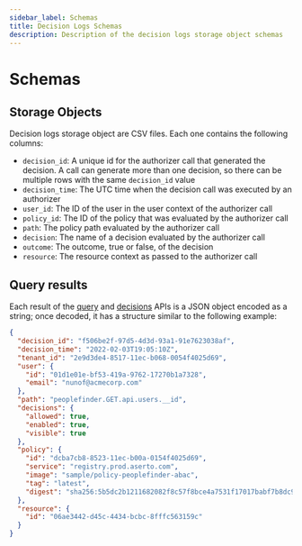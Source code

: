 ```yaml
---
sidebar_label: Schemas
title: Decision Logs Schemas
description: Description of the decision logs storage object schemas
---
```


# Schemas

## Storage Objects

Decision logs storage object are CSV files. Each one contains the following columns:

- `decision_id`: A unique id for the authorizer call that generated the decision. A call can generate more than one
  decision, so there can be multiple rows with the same `decision_id` value
- `decision_time`: The UTC time when the decision call was executed by an authorizer
- `user_id`: The ID of the user in the user context of the authorizer call
- `policy_id`: The ID of the policy that was evaluated by the authorizer call
- `path`: The policy path evaluated by the authorizer call
- `decision`: The name of a decision evaluated by the authorizer call
- `outcome`: The outcome, true or false, of the decision
- `resource`: The resource context as passed to the authorizer call

## Query results

Each result of the [query](/docs/decision-logs-guide/query) and [decisions](/docs/decision-logs-guide/decisions) APIs is
a JSON object encoded as a string; once decoded, it has a structure similar to the following example:

```json
{
  "decision_id": "f506be2f-97d5-4d3d-93a1-91e7623038af",
  "decision_time": "2022-02-03T19:05:10Z",
  "tenant_id": "2e9d3de4-8517-11ec-b068-0054f4025d69",
  "user": {
    "id": "01d1e01e-bf53-419a-9762-17270b1a7328",
    "email": "nunof@acmecorp.com"
  },
  "path": "peoplefinder.GET.api.users.__id",
  "decisions": {
    "allowed": true,
    "enabled": true,
    "visible": true
  },
  "policy": {
    "id": "dcba7cb8-8523-11ec-b00a-0154f4025d69",
    "service": "registry.prod.aserto.com",
    "image": "sample/policy-peoplefinder-abac",
    "tag": "latest",
    "digest": "sha256:5b5dc2b1211682082f8c57f8bce4a7531f17017babf7b8dc90153f160de9744f"
  },
  "resource": {
    "id": "06ae3442-d45c-4434-bcbc-8fffc563159c"
  }
}
```
